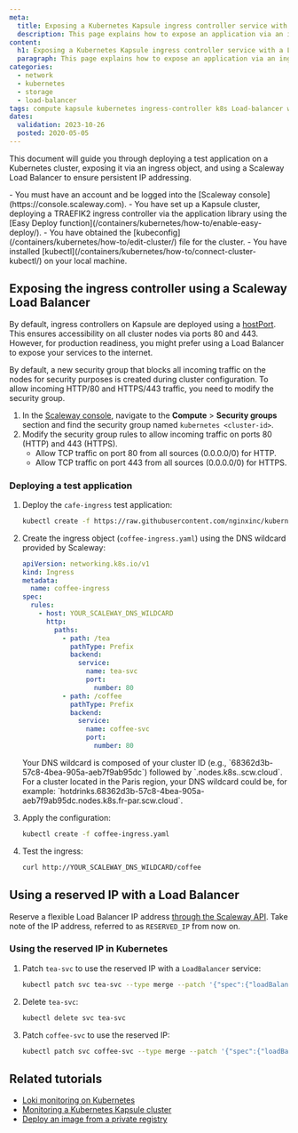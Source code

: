 ```yaml
---
meta:
  title: Exposing a Kubernetes Kapsule ingress controller service with a Load Balancer
  description: This page explains how to expose an application via an ingress object, and using a Load Balancer to make the IP persistent.
content:
  h1: Exposing a Kubernetes Kapsule ingress controller service with a Load Balancer
  paragraph: This page explains how to expose an application via an ingress object, and using a Load Balancer to make the IP persistent.
categories:
  - network
  - kubernetes
  - storage
  - load-balancer
tags: compute kapsule kubernetes ingress-controller k8s Load-balancer wildcard 
dates:
  validation: 2023-10-26
  posted: 2020-05-05
---
```


This document will guide you through deploying a test application on a Kubernetes cluster, exposing it via an ingress object, and using a Scaleway Load Balancer to ensure persistent IP addressing.

<Macro id="requirements" />

<Message type="requirement">
- You must have an account and be logged into the [Scaleway console](https://console.scaleway.com).
- You have set up a Kapsule cluster, deploying a TRAEFIK2 ingress controller via the application library using the [Easy Deploy function](/containers/kubernetes/how-to/enable-easy-deploy/).
- You have obtained the [kubeconfig](/containers/kubernetes/how-to/edit-cluster/) file for the cluster.
- You have installed [kubectl](/containers/kubernetes/how-to/connect-cluster-kubectl/) on your local machine.
</Message>

## Exposing the ingress controller using a Scaleway Load Balancer

By default, ingress controllers on Kapsule are deployed using a [hostPort](https://kubernetes.io/docs/concepts/services-networking/service/). This ensures accessibility on all cluster nodes via ports 80 and 443. However, for production readiness, you might prefer using a Load Balancer to expose your services to the internet.

<Message type="important">
By default, a new security group that blocks all incoming traffic on the nodes for security purposes is created during cluster configuration. To allow incoming HTTP/80 and HTTPS/443 traffic, you need to modify the security group.

1. In the [Scaleway console](https://console.scaleway.com/instance/security-groups), navigate to the **Compute** > **Security groups** section and find the security group named `kubernetes <cluster-id>`.
2. Modify the security group rules to allow incoming traffic on ports 80 (HTTP) and 443 (HTTPS).
   - Allow TCP traffic on port 80 from all sources (0.0.0.0/0) for HTTP.
   - Allow TCP traffic on port 443 from all sources (0.0.0.0/0) for HTTPS.
</Message>

### Deploying a test application

1. Deploy the `cafe-ingress` test application:

    ```bash
    kubectl create -f https://raw.githubusercontent.com/nginxinc/kubernetes-ingress/main/examples/ingress-resources/basic-auth/cafe.yaml
    ```

2. Create the ingress object (`coffee-ingress.yaml`) using the DNS wildcard provided by Scaleway:

    ```yaml
    apiVersion: networking.k8s.io/v1
    kind: Ingress
    metadata:
      name: coffee-ingress
    spec:
      rules:
        - host: YOUR_SCALEWAY_DNS_WILDCARD
          http:
            paths:
              - path: /tea
                pathType: Prefix
                backend:
                  service:
                    name: tea-svc
                    port:
                      number: 80
              - path: /coffee
                pathType: Prefix
                backend:
                  service:
                    name: coffee-svc
                    port:
                      number: 80
    ```

    <Message type="note">
      Your DNS wildcard is composed of your cluster ID (e.g., `68362d3b-57c8-4bea-905a-aeb7f9ab95dc`) followed by `.nodes.k8s.<SCW_REGION>.scw.cloud`. For a cluster located in the Paris region, your DNS wildcard could be, for example: `hotdrinks.68362d3b-57c8-4bea-905a-aeb7f9ab95dc.nodes.k8s.fr-par.scw.cloud`.
    </Message>

3. Apply the configuration:

    ```bash
    kubectl create -f coffee-ingress.yaml
    ```

4. Test the ingress:

    ```bash
    curl http://YOUR_SCALEWAY_DNS_WILDCARD/coffee
    ```

## Using a reserved IP with a Load Balancer

Reserve a flexible Load Balancer IP address [through the Scaleway API](/containers/kubernetes/reference-content/managing-load-balancer-ips/#reserve-a-load-balancer-flexible-ip-address-via-the-api). Take note of the IP address, referred to as `RESERVED_IP` from now on.

### Using the reserved IP in Kubernetes

1. Patch `tea-svc` to use the reserved IP with a `LoadBalancer` service:

   ```bash
   kubectl patch svc tea-svc --type merge --patch '{"spec":{"loadBalancerIP": "RESERVED_IP","type":"LoadBalancer"}}'
   ```

2. Delete `tea-svc`:

   ```bash
   kubectl delete svc tea-svc
   ```

3. Patch `coffee-svc` to use the reserved IP:

   ```bash
   kubectl patch svc coffee-svc --type merge --patch '{"spec":{"loadBalancerIP": "RESERVED_IP","type":"LoadBalancer"}}'
   ```

## Related tutorials

- [Loki monitoring on Kubernetes](/tutorials/manage-k8s-logging-loki/)
- [Monitoring a Kubernetes Kapsule cluster](/tutorials/monitor-k8s-grafana/)
- [Deploy an image from a private registry](/containers/kubernetes/how-to/deploy-image-from-container-registry/)